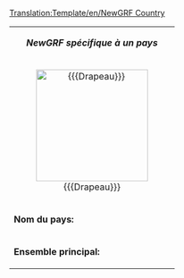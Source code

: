 <noinclude>[[Translation:Template/en/NewGRF Country]]</noinclude><noinclude></noinclude>
{| class="infobox bordered" align="right" style="width: 26em; font-size: 90%;" cellpadding="2"
| colspan="2" style="text-align: center;" | '''''NewGRF spécifique à un pays'''''
|-
| colspan="2" style="text-align: center;" | [[File:{{{Drapeau}}}|center|200px|border]]
|- style="vertical-align: top;"
| '''Nom du pays:'''
| {{{nom}}}
|- style="vertical-align: top;"
|'''Ensemble principal:'''
| [http://{{{siteWeb}}} {{{nomEnsemble}}}]
|}
